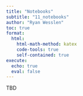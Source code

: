 ```yaml
---
title: "Notebooks"
subtitle: "11_notebooks"
author: "Ryan Wesslen"
toc: true
format:
  html:
    html-math-method: katex
    code-tools: true
    self-contained: true
execute:
  echo: true
  eval: false
---
```


TBD